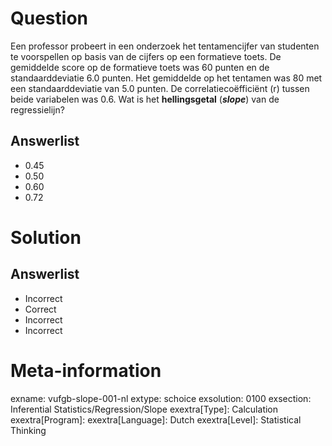 Question
========
  
Een professor probeert in een onderzoek het tentamencijfer van studenten te voorspellen op basis van de cijfers op een formatieve toets. De gemiddelde score op de formatieve toets was 60 punten en de standaarddeviatie 6.0 punten. Het gemiddelde op het tentamen was 80 met een standaarddeviatie van 5.0 punten. De correlatiecoëfficiënt (r) tussen beide variabelen was 0.6. Wat is het **hellingsgetal** (***slope***) van de regressielijn?
  
Answerlist
----------
* 0.45
* 0.50
* 0.60
* 0.72


Solution
========

Answerlist
----------
* Incorrect
* Correct
* Incorrect
* Incorrect

Meta-information
================
exname: vufgb-slope-001-nl
extype: schoice
exsolution: 0100
exsection: Inferential Statistics/Regression/Slope
exextra[Type]: Calculation
exextra[Program]: 
exextra[Language]: Dutch
exextra[Level]: Statistical Thinking